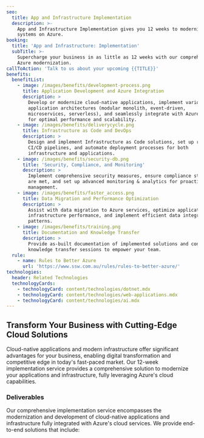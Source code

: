 ```yaml
---
seo:
  title: App and Infrastructure Implementation
  description: >-
    App and Infrastructure Implementation gives you 12 weeks to modernize your
    systems on Azure.
booking:
  title: 'App and Infrastructure: Implementation'
  subTitle: >-
    Supercharge your business in as little as 12 weeks with our comprehensive
    Azure modernization.
callToAction: 'Talk to us about your upcoming {{TITLE}}'
benefits:
  benefitList:
    - image: /images/benefits/development-process.png
      title: Application Development and Azure Integration
      description: >
        Develop or modernize cloud-native applications, implement various
        application architectures (modular monolith, event-driven,
        microservices, serverless), and seamlessly integrate with Azure services
        for optimal performance and scalability.
    - image: /images/benefits/deliverycycle.png
      title: Infrastructure as Code and DevOps
      description: >
        Design and implement Infrastructure as Code solutions, set up robust
        CI/CD pipelines, and automate deployment processes for both
        infrastructure and applications.
    - image: /images/benefits/security-db.png
      title: 'Security, Compliance, and Monitoring'
      description: >
        Implement comprehensive security measures, ensure compliance standards
        are met, and set up advanced monitoring & analytics for proactive
        management.
    - image: /images/benefits/faster_access.png
      title: Data Migration and Performance Optimization
      description: >
        Assist with data migration to Azure services, optimize application &
        infrastructure performance, and implement efficient data integration
        patterns.
    - image: /images/benefits/training.png
      title: Documentation and Knowledge Transfer
      description: >
        Provide as-built documentation of implemented solutions and conduct
        knowledge transfer sessions to empower your team.
  rule:
    - name: Rules to Better Azure
      url: 'https://www.ssw.com.au/rules/rules-to-better-azure/'
technologies:
  header: Related Technologies
  technologyCards:
    - technologyCard: content/technologies/dotnet.mdx
    - technologyCard: content/technologies/web-applications.mdx
    - technologyCard: content/technologies/ai.mdx
---
```


## Transform Your Business with Cutting-Edge Cloud Solutions

Cloud-native applications and modern infrastructure offer significant advantages for your business, enabling digital transformation and competitive edge in today's fast-paced market. Our 12-week implementation service provides a comprehensive solution to modernize your applications and infrastructure, fully leveraging Azure's cloud capabilities.

<VideoEmbed url="https://www.youtube.com/watch?v=N9QOoTwOo_U" caption=".NET Migration Services | William Liebenberg | SSW Consulting (3 mins)" />

### Deliverables

Our comprehensive implementation service encompasses the modernization and development of cloud-native applications and infrastructure fully integrated with Azure's cloud services. We provide end-to-end solutions that include:
